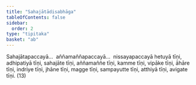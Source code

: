 ```yaml
---
title: "Sahajātādisabhāga"
tableOfContents: false
sidebar:
  order: 2
type: "tipitaka"
basket: "ab"
---
```



<DynamicBreadcrumb />

<Division number="71">

<Paragraph number="1965">
Sahajātapaccayā…  aññamaññapaccayā…  nissayapaccayā hetuyā tīṇi, adhipatiyā tīṇi, sahajāte tīṇi, aññamaññe tīṇi, kamme tīṇi, vipāke tīṇi, āhāre tīṇi, indriye tīṇi, jhāne tīṇi, magge tīṇi, sampayutte tīṇi, atthiyā tīṇi, avigate tīṇi. (13)
</Paragraph>
</Division>